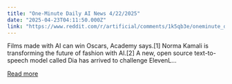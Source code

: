 ```yaml
---
title: "One-Minute Daily AI News 4/22/2025"
date: "2025-04-23T04:11:50.000Z"
link: "https://www.reddit.com/r/artificial/comments/1k5qb3e/oneminute_daily_ai_news_4222025/"
---
```


Films made with AI can win Oscars, Academy says.[1]
 Norma Kamali is transforming the future of fashion with AI.[2]
 A new, open source text-to-speech model called Dia has arrived to challenge ElevenL...

[Read more](https://www.reddit.com/r/artificial/comments/1k5qb3e/oneminute_daily_ai_news_4222025/)

